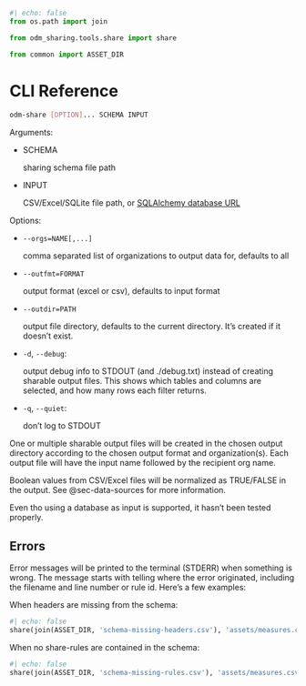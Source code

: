 ```python
#| echo: false
from os.path import join

from odm_sharing.tools.share import share

from common import ASSET_DIR
```

# CLI Reference {#sec-cli-ref}

```bash
odm-share [OPTION]... SCHEMA INPUT
```

Arguments:

- SCHEMA

  sharing schema file path

- INPUT

  CSV/Excel/SQLite file path, or [SQLAlchemy database URL](https://docs.sqlalchemy.org/en/20/core/engines.html#database-urls)

Options:

- `--orgs=NAME[,...]`

    comma separated list of organizations to output data for, defaults to all

- `--outfmt=FORMAT`

    output format (excel or csv), defaults to input format

- `--outdir=PATH`

    output file directory, defaults to the current directory. It's created if
    it doesn't exist.

- `-d`, `--debug`:

    output debug info to STDOUT (and ./debug.txt) instead of creating sharable
    output files. This shows which tables and columns are selected, and how
    many rows each filter returns.

- `-q`, `--quiet`:

    don't log to STDOUT

One or multiple sharable output files will be created in the chosen output
directory according to the chosen output format and organization(s). Each
output file will have the input name followed by the recipient org name.

::: {.callout-warning}
Boolean values from CSV/Excel files will be normalized as TRUE/FALSE in the
output. See @sec-data-sources for more information.
:::

::: {.callout-warning}
Even tho using a database as input is supported, it hasn't been tested
properly.
:::

## Errors

Error messages will be printed to the terminal (STDERR) when something is
wrong. The message starts with telling where the error originated, including
the filename and line number or rule id. Here's a few examples:

When headers are missing from the schema:

```python
#| echo: false
share(join(ASSET_DIR, 'schema-missing-headers.csv'), 'assets/measures.csv')
```

When no share-rules are contained in the schema:

```python
#| echo: false
share(join(ASSET_DIR, 'schema-missing-rules.csv'), 'assets/measures.csv')
```
